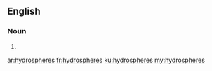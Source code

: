==English==

===Noun===
{{head|en|plural}}

# {{plural of|hydrosphere|lang=en|nocat=1}}

[[ar:hydrospheres]]
[[fr:hydrospheres]]
[[ku:hydrospheres]]
[[my:hydrospheres]]